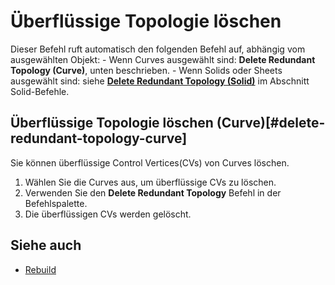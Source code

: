 
<Reference shortcut="" command="Delete Redundant Topology" button="" />

# Überflüssige Topologie löschen

Dieser Befehl ruft automatisch den folgenden Befehl auf, abhängig vom ausgewählten Objekt:
    - Wenn Curves ausgewählt sind: **Delete Redundant Topology (Curve)**, unten beschrieben.
    - Wenn Solids oder Sheets ausgewählt sind: siehe [**Delete Redundant Topology (Solid)**](../solid/delete-redundant-topology#delete-redundant-topology-solid) im Abschnitt Solid-Befehle.

## Überflüssige Topologie löschen (Curve)[#delete-redundant-topology-curve]

Sie können überflüssige Control Vertices(CVs) von Curves löschen.

1. Wählen Sie die Curves aus, um überflüssige CVs zu löschen.
2. Verwenden Sie den **Delete Redundant Topology** Befehl in der Befehlspalette.
3. Die überflüssigen CVs werden gelöscht.

<VideoPlayer fileName="delete-redundant-topology"/>

## Siehe auch
- [Rebuild](./rebuild)